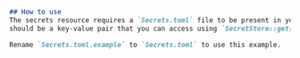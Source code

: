 ```markdown README.md
## How to use
The secrets resource requires a `Secrets.toml` file to be present in your crate. Each like in this file
should be a key-value pair that you can access using `SecretStore::get(&self, key)`.

Rename `Secrets.toml.example` to `Secrets.toml` to use this example.

```
